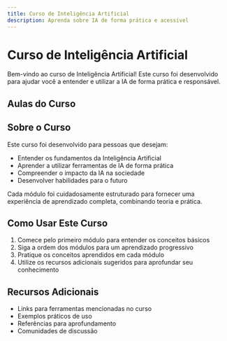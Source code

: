 ```yaml
---
title: Curso de Inteligência Artificial
description: Aprenda sobre IA de forma prática e acessível
---
```


# Curso de Inteligência Artificial

Bem-vindo ao curso de Inteligência Artificial! Este curso foi desenvolvido para ajudar você a entender e utilizar a IA de forma prática e responsável.

## Aulas do Curso

<Cards>
  <Card 
    title="O que é Inteligência Artificial?" 
    href="/docs/01-o-que-e-ia"
    description="Uma introdução aos conceitos fundamentais da IA e sua evolução histórica"
  />
  <Card 
    title="IA está em todo lugar" 
    href="/docs/02-ia-no-cotidiano"
    description="Descubra como a IA está presente em nosso dia a dia"
  />
  <Card 
    title="A revolução dos LLMs" 
    href="/docs/03-revolucao-llms"
    description="Entenda os diferentes tipos de modelos de linguagem"
  />
  <Card 
    title="Como usar IA na prática" 
    href="/docs/04-usando-ia-pratica"
    description="Aprenda a interagir efetivamente com modelos de IA"
  />
  <Card 
    title="IA para pesquisa e aprendizado" 
    href="/docs/05-ia-pesquisa"
    description="Utilize ferramentas de IA para pesquisa avançada"
  />
  <Card 
    title="IA no seu dia a dia" 
    href="/docs/06-ia-dia-a-dia"
    description="Integre IA com suas ferramentas cotidianas"
  />
  <Card 
    title="IA em fotos e vídeos" 
    href="/docs/07-ia-multimidia"
    description="Explore as possibilidades da IA na criação de conteúdo multimídia"
  />
  <Card 
    title="IA e segurança digital" 
    href="/docs/08-ia-seguranca"
    description="Aprenda sobre os riscos de segurança e como se proteger"
  />
  <Card 
    title="IA e ética" 
    href="/docs/09-ia-etica"
    description="Entenda as implicações éticas da IA e seu impacto social"
  />
  <Card 
    title="O futuro com IA" 
    href="/docs/10-futuro-ia"
    description="Explore as tendências futuras e como se preparar"
  />
</Cards>

## Sobre o Curso

Este curso foi desenvolvido para pessoas que desejam:
- Entender os fundamentos da Inteligência Artificial
- Aprender a utilizar ferramentas de IA de forma prática
- Compreender o impacto da IA na sociedade
- Desenvolver habilidades para o futuro

Cada módulo foi cuidadosamente estruturado para fornecer uma experiência de aprendizado completa, combinando teoria e prática.

## Como Usar Este Curso

1. Comece pelo primeiro módulo para entender os conceitos básicos
2. Siga a ordem dos módulos para um aprendizado progressivo
3. Pratique os conceitos aprendidos em cada módulo
4. Utilize os recursos adicionais sugeridos para aprofundar seu conhecimento

## Recursos Adicionais

- Links para ferramentas mencionadas no curso
- Exemplos práticos de uso
- Referências para aprofundamento
- Comunidades de discussão
